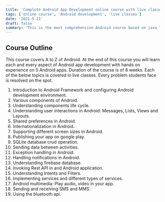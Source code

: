 ```yaml
---
title: 'Complete Android App Development online course with live classes'
tags: ['online course', 'Android development', 'live classes']
date: '2021-5-21'
draft: false
summary: 'This is the most comprehensive Android course based on java language. Basic knowledge of JAVA is prerequisite for this course.'
---
```


## Course Outline

This course covers A to Z of Android. At the end of this course you will learn each and every aspect of Android app development with hands on experience on 5 Android apps.
Duration of the course is of 8 weeks. Each of the below topics is covered in live classes. Every problem students face is resolved on the spot.

1. Introduction to Android Framework and configuring Android development environment.
2. Various components of Android.
3. Understanding components life cycle.
4. Understanding user interactions in Android: Messages, Lists, Views and Layouts.
5. Shared preferences in Android.
6. Internationalization in Android.
7. Supporting different screen sizes in Android.
8. Publishing your app on google play.
9. SQLite database crud operation.
10. Sending data between activities.
11. Exception handling in Android.
12. Handling notifications in Android.
13. Understanding firebase database.
14. Invoking Rest API in and Android application.
15. Understanding Intents and Filters.
16. Implementing services and different types of services.
17. Android multimedia: Play audio, video in your app.
18. Sending and receiving SMS and MMS.
19. Using the bluetooth api.
